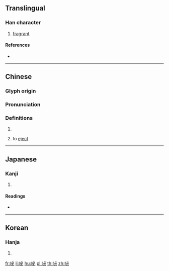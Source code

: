 {{character info/new}}
==Translingual==

===Han character===
{{Han char|rn=30|rad=口|as=05|sn=8|four=63000|canj=RPH|ids=⿰口必}}

# [[fragrant]]

====References====
* {{Han ref|kx=0184.120|dkj=03485|dj=0403.110|hdz=10608.130|uh=5487|ud=21639|bh=CBDB|bd=52187}}

----

==Chinese==
{{zh-forms}}

===Glyph origin===
{{Han etym}}

===Pronunciation===
{{zh-pron
|m=bié
|c=bat1,bit1
|mn=
|mc=y
|oc=y
|cat=
}}

===Definitions===
{{zh-hanzi}}

# {{rfdef|zh}}
# {{lb|zh|Cantonese}} to [[eject]]

----

==Japanese==

===Kanji===
{{ja-kanji|grade=|rs=口05}}

# {{defn|lang=ja|sort=口05}}

====Readings====
* {{ja-readings|on=[[へつ]] (hetsu), [[べち]] (bechi), [[ひつ]] (hitsu), [[ひち]] (hichi), [[ひ]] (hi), [[び]] (bi)|kun=}}

----

==Korean==

===Hanja===
{{ko-hanja|hangeul=필|rv=pil|mr=p'il}}

# {{defn|lang=ko|sort=口05}}

[[fr:咇]]
[[li:咇]]
[[hu:咇]]
[[pl:咇]]
[[th:咇]]
[[zh:咇]]